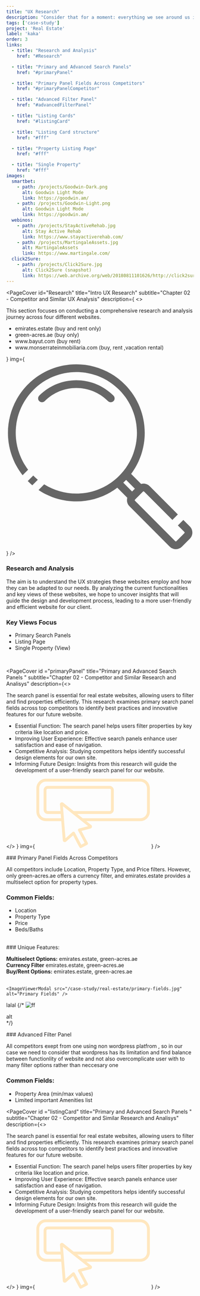```yaml
---
title: "UX Research"
description: "Consider that for a moment: everything we see around us is assumed to have had a cause and is contingent upon."
tags: ['case-study']
project: 'Real Estate'
label: 'kaka'
order: 3
links:
  - title: "Research and Analysis"
    href: "#Research"

  - title: "Primary and Advanced Search Panels"
    href: "#primaryPanel"

  - title: "Primary Panel Fields Across Competitors"
    href: "#primaryPanelCompetitor"

  - title: "Advanced Filter Panel"
    href: "#advancedFilterPanel"

  - title: "Listing Cards"
    href: "#listingCard"

  - title: "Listing Card structure"
    href: "#fff"

  - title: "Property Listing Page"
    href: "#fff"

  - title: "Single Property"
    href: "#fff"
images:
  smartbet:
    - path: /projects/Goodwin-Dark.png
      alt: Goodwin Light Mode
      link: https://goodwin.am/
    - path: /projects/Goodwin-Light.png
      alt: Goodwin Light Mode
      link: https://goodwin.am/
  webinos:
    - path: /projects/StayActiveRehab.jpg
      alt: Stay Active Rehab
      link: https://www.stayactiverehab.com/
    - path: /projects/MartingaleAssets.jpg
      alt: MartingaleAssets
      link: https://www.martingale.com/
  click2Sure:
    - path: /projects/Click2Sure.jpg
      alt: Click2Sure (snapshot)
      link: https://web.archive.org/web/20180811101626/http://click2sure.co.za/
---
```




<PageCover id="Research"
  title="Intro UX Research"
  subtitle="Chapter 02 - Competitor and Similar UX  Analysis"
  description={
    <>
    <p>
    This section focuses on conducting a comprehensive research and analysis journey across four different websites. 
    </p>

  <ul>
      <li>
        <span>emirates.estate </span>
       (buy and rent only)
      </li>
      <li>
        <span>green-acres.ae</span>
         (buy only)
      </li>
      <li>
        <span>www.bayut.com </span>
       (buy rent)
      </li>
       <li>
        <span>www.monserrateinmobiliaria.com</span>
      (buy, rent ,vacation rental)
      </li>
    </ul>
    </>
  }
  img={  <svg  viewBox="0 0 61 61" fill="none" xmlns="http://www.w3.org/2000/svg">
    <path d="M7.07472 7.20524C11.4194 2.85849 17.114 0.684082 22.8053 0.684082C28.4971 0.684082 34.1937 2.85868 38.5359 7.20524C42.8806 11.552 45.054 17.2492 45.054 22.9432C45.054 27.638 43.5762 32.3351 40.6254 36.2749L43.8821 39.5331C44.1387 39.459 44.4027 39.422 44.6667 39.422C45.3821 39.422 46.0976 39.6935 46.6404 40.2391L55.8308 49.4388L54.047 51.2234L44.8541 42.0287C44.8023 41.9769 44.7332 41.9522 44.6641 41.9522C44.5951 41.9522 44.526 41.9769 44.4742 42.0287L41.8762 44.6279C41.8244 44.6748 41.7997 44.7464 41.7997 44.8179C41.7948 44.8846 41.8219 44.9537 41.8762 45.008L54.9768 58.1148C55.0287 58.1691 55.0977 58.1962 55.1668 58.1962C55.2359 58.1913 55.3074 58.1641 55.3568 58.1148L57.9547 55.5156C58.0041 55.4662 58.0312 55.3946 58.0312 55.3255C58.0362 55.2688 58.0189 55.2095 57.9794 55.1602L55.833 53.0127L57.6143 51.2281L59.8224 53.4373C60.3084 53.968 60.5527 54.6468 60.5527 55.3231C60.5576 56.0389 60.2837 56.7547 59.7409 57.3003L57.143 59.8994C56.6002 60.4425 55.8822 60.7165 55.1668 60.7165C54.4538 60.7115 53.7383 60.44 53.1955 59.8994L40.0898 46.7927C39.5495 46.2521 39.2781 45.5338 39.2781 44.8155C39.2756 44.5539 39.3126 44.2898 39.3866 44.0331L36.1275 40.7724C32.1898 43.727 27.4948 45.203 22.802 45.203C18.514 45.203 14.2236 43.9689 10.5105 41.503L12.3386 39.6739C15.5287 41.6733 19.1656 42.6754 22.8017 42.6754C27.8495 42.6754 32.8972 40.7477 36.7461 36.8971C40.5974 33.044 42.5218 27.9937 42.5218 22.9461C42.5218 17.8959 40.5949 12.8459 36.7461 8.99513C32.8948 5.14202 27.8469 3.21677 22.8017 3.21677C17.7538 3.21677 12.7062 5.14455 8.85725 8.99513C5.00595 12.8482 3.08159 17.8985 3.08159 22.9461C3.08159 27.1645 4.42374 31.3832 7.1105 34.9028L5.30943 36.7047C2.13912 32.6813 0.552734 27.814 0.552734 22.9484C0.552734 17.2539 2.72632 11.5547 7.06831 7.21041L7.07472 7.20524ZM8.47359 39.9702C7.99496 39.5654 7.52619 39.136 7.07472 38.6842L6.99084 38.6003L8.77707 36.8132L8.86095 36.8972C9.31491 37.3513 9.78365 37.7759 10.2673 38.1757L8.47359 39.9702ZM41.8548 41.0785L38.9929 38.2153C38.8449 38.3733 38.6919 38.5288 38.539 38.6843C38.3836 38.8398 38.2281 38.9903 38.0702 39.1384L40.9321 42.0017L41.8548 41.0785ZM12.5177 12.6433C12.0267 13.1369 11.2298 13.1369 10.7364 12.6482C10.243 12.157 10.243 11.3597 10.7315 10.8661C14.0696 7.52637 18.4414 5.85779 22.8083 5.85779C27.1777 5.85779 31.5496 7.52637 34.8851 10.8636C35.3785 11.3573 35.3785 12.157 34.8851 12.6507C34.3916 13.1443 33.5923 13.1443 33.0989 12.6507C30.2591 9.8096 26.5315 8.38784 22.8082 8.38784C19.0803 8.38784 15.3547 9.80713 12.5176 12.6457L12.5177 12.6433Z" fill="#666666" />
  </svg>}
/>

<div className="content-holder">

### Research and Analysis

The aim is to understand the UX strategies these websites employ and how they can be adapted to our needs. By analyzing the current functionalities and key views of these websites, we hope to uncover insights that will guide the design and development process, leading to a more user-friendly and efficient website for our client.
<br/>
### Key Views Focus

- Primary Search Panels
- Listing Page
- Single Property (View)
<br/>
</div>

<PageCover id ="primaryPanel"
  title="Primary and 
Advanced
Search Panels "
  subtitle="Chapter 02 - Competitor and Similar Research and Analisys"
  description={<>
    <p>The search panel is essential for real estate websites, allowing users to filter and find properties efficiently. This research examines primary search panel fields across top competitors to identify best practices and innovative features for our future website.</p>
    <ul>
      <li>
     Essential Function: The search panel helps users filter properties by key criteria like location and price.
      </li>
      <li>
       Improving User Experience: Effective search panels enhance user satisfaction and ease of navigation.
      </li>
      <li>
       Competitive Analysis: Studying competitors helps identify successful design elements for our own site.
      </li>
         <li>
      Informing Future Design: Insights from this research will guide the development of a user-friendly search panel for our website.
      </li>
    </ul>
    </>
  }
  img={ <svg width="305" height="187" viewBox="0 0 305 187" fill="none" xmlns="http://www.w3.org/2000/svg">
<path d="M279.562 0.515625H25.4269C18.6302 0.515625 12.248 3.16495 7.44699 7.97842C2.64598 12.7855 0 19.1822 0 25.9874V88.754C0 95.5529 2.6396 101.95 7.44699 106.757C12.248 111.564 18.6302 114.213 25.4205 114.213C25.4269 114.213 66.9209 114.213 66.9273 114.213L71.0589 165.648C71.2119 167.551 72.3787 169.236 74.1129 170.04C75.9619 170.902 78.1998 170.621 79.7491 169.293L98.7045 152.459C99.5844 153.187 116.404 188.049 118.062 186.351C119.031 186.645 120.083 186.543 120.975 186.064L136.705 177.644C138.566 176.648 139.268 174.324 138.273 172.46L121.179 140.432L145.688 134.01C149.737 132.988 150.846 127.223 147.493 124.759L134.193 114.219C134.193 114.219 279.562 114.219 279.568 114.219C293.232 114.5 305.276 102.441 304.995 88.7604V25.9938C304.995 11.9556 293.582 0.534779 279.562 0.528396V0.515625ZM71.9005 64.8335C68.4703 61.9352 62.8213 64.9612 63.3313 69.4299L64.7595 87.2346H30.4957C28.6467 87.2346 27.142 85.7281 27.1484 83.8831V30.8456C27.1165 29.0453 28.6913 27.4493 30.4957 27.494C30.4957 27.494 197.078 27.494 197.084 27.494C198.882 27.4557 200.469 29.0517 200.431 30.852V83.8959C200.431 84.7896 200.087 85.6259 199.449 86.2643C198.818 86.8963 197.977 87.2474 197.078 87.2474H100.171L71.9005 64.8463V64.8335ZM114.555 134.239C112.221 134.788 110.965 137.661 112.151 139.749L129.729 172.677L120.746 177.484L103.168 144.549C102.09 142.404 99.017 141.849 97.2572 143.49L78.3146 160.311C76.6313 139.34 73.0609 94.8507 71.3968 74.1923L96.4092 94.0144L139.051 127.811L114.561 134.233L114.555 134.239ZM297.344 88.7476C297.535 98.3107 289.119 106.744 279.568 106.546C279.568 106.546 124.533 106.546 124.527 106.546L109.83 94.9017C109.83 94.9017 197.071 94.8953 197.078 94.9017C200.017 94.9017 202.778 93.759 204.856 91.6779C206.935 89.5967 208.076 86.8325 208.076 83.8959V30.852C208.197 24.9341 202.988 19.712 197.071 19.8397C197.071 19.8397 30.4893 19.8397 30.4829 19.8397C27.55 19.8397 24.7893 20.9824 22.7108 23.0636C20.6323 25.1447 19.491 27.909 19.4846 30.852V83.8895C19.4846 89.9606 24.4131 94.9017 30.4829 94.9081H65.3652L66.3025 106.552H25.4141C15.8631 106.75 7.44062 98.3235 7.64464 88.754V25.9874C7.64464 21.2314 9.49364 16.7627 12.8473 13.3984C16.2074 10.034 20.6705 8.1827 25.4205 8.1827H279.549C289.355 8.1827 297.331 16.1754 297.331 25.9874V88.754L297.344 88.7476Z" fill="#FFE7BF"/>
</svg>
}
/>

<div id="primaryPanelCompetitor" className="content-holder col-container">
  <div className="col-50">
  ### Primary Panel Fields Across Competitors

  All competitors include Location, Property Type, and Price filters. However, only green-acres.ae offers a currency filter, and emirates.estate provides a multiselect option for property types.
<br/>
  ### Common Fields:

  - Location
  - Property Type 
  - Price
  - Beds/Baths
<br/>
  ### Unique Features:

  **Multiselect Options:** emirates.estate, green-acres.ae \
  **Currency Filter** emirates.estate, green-acres.ae \
  **Buy/Rent Options:** emirates.estate, green-acres.ae \
<br/>
  </div>
  <div className="col-50">
  
    <ImageViewerModal src="/case-study/real-estate/primary-fields.jpg" alt="Primary Fields" />
<ImageViewerModal  buttonText="Custom Button Text"
  buttonUrl="https://example.com/custom-url" src="/case-study/real-estate/primary-fields.jpg" alt="Primary Fields" >
lalal
</ImageViewerModal>
      {/* <Image className='img-static' layout='fill' loading="lazy" src="/case-study/real-estate/primary-fields.jpg" alt="ff"/>
                    <figcaption>alt</figcaption> */}
   
  </div>

  


</div>

<div id="advancedFilterPanel" className="content-holder col-container">
  <div className="col-50">
  ### Advanced Filter Panel

  All competitors exept from one using non wordpress platfrom , so in our case we need to consider that wordpress has its limitation and find balance between functionlity of website and not  also overcomplicate user with to many filter options rather than neccesary one
<br/>
  ### Common Fields:

  - Property Area (min/max values)
  - Limited important Amenities list


  </div>
  </div>

  
<PageCover id ="listingCard"
  title="Primary and 
Advanced
Search Panels "
  subtitle="Chapter 02 - Competitor and Similar Research and Analisys"
  description={<>
    <p>The search panel is essential for real estate websites, allowing users to filter and find properties efficiently. This research examines primary search panel fields across top competitors to identify best practices and innovative features for our future website.</p>
    <ul>
      <li>
     Essential Function: The search panel helps users filter properties by key criteria like location and price.
      </li>
      <li>
       Improving User Experience: Effective search panels enhance user satisfaction and ease of navigation.
      </li>
      <li>
       Competitive Analysis: Studying competitors helps identify successful design elements for our own site.
      </li>
         <li>
      Informing Future Design: Insights from this research will guide the development of a user-friendly search panel for our website.
      </li>
    </ul>
    </>
  }
  img={ <svg width="305" height="187" viewBox="0 0 305 187" fill="none" xmlns="http://www.w3.org/2000/svg">
<path d="M279.562 0.515625H25.4269C18.6302 0.515625 12.248 3.16495 7.44699 7.97842C2.64598 12.7855 0 19.1822 0 25.9874V88.754C0 95.5529 2.6396 101.95 7.44699 106.757C12.248 111.564 18.6302 114.213 25.4205 114.213C25.4269 114.213 66.9209 114.213 66.9273 114.213L71.0589 165.648C71.2119 167.551 72.3787 169.236 74.1129 170.04C75.9619 170.902 78.1998 170.621 79.7491 169.293L98.7045 152.459C99.5844 153.187 116.404 188.049 118.062 186.351C119.031 186.645 120.083 186.543 120.975 186.064L136.705 177.644C138.566 176.648 139.268 174.324 138.273 172.46L121.179 140.432L145.688 134.01C149.737 132.988 150.846 127.223 147.493 124.759L134.193 114.219C134.193 114.219 279.562 114.219 279.568 114.219C293.232 114.5 305.276 102.441 304.995 88.7604V25.9938C304.995 11.9556 293.582 0.534779 279.562 0.528396V0.515625ZM71.9005 64.8335C68.4703 61.9352 62.8213 64.9612 63.3313 69.4299L64.7595 87.2346H30.4957C28.6467 87.2346 27.142 85.7281 27.1484 83.8831V30.8456C27.1165 29.0453 28.6913 27.4493 30.4957 27.494C30.4957 27.494 197.078 27.494 197.084 27.494C198.882 27.4557 200.469 29.0517 200.431 30.852V83.8959C200.431 84.7896 200.087 85.6259 199.449 86.2643C198.818 86.8963 197.977 87.2474 197.078 87.2474H100.171L71.9005 64.8463V64.8335ZM114.555 134.239C112.221 134.788 110.965 137.661 112.151 139.749L129.729 172.677L120.746 177.484L103.168 144.549C102.09 142.404 99.017 141.849 97.2572 143.49L78.3146 160.311C76.6313 139.34 73.0609 94.8507 71.3968 74.1923L96.4092 94.0144L139.051 127.811L114.561 134.233L114.555 134.239ZM297.344 88.7476C297.535 98.3107 289.119 106.744 279.568 106.546C279.568 106.546 124.533 106.546 124.527 106.546L109.83 94.9017C109.83 94.9017 197.071 94.8953 197.078 94.9017C200.017 94.9017 202.778 93.759 204.856 91.6779C206.935 89.5967 208.076 86.8325 208.076 83.8959V30.852C208.197 24.9341 202.988 19.712 197.071 19.8397C197.071 19.8397 30.4893 19.8397 30.4829 19.8397C27.55 19.8397 24.7893 20.9824 22.7108 23.0636C20.6323 25.1447 19.491 27.909 19.4846 30.852V83.8895C19.4846 89.9606 24.4131 94.9017 30.4829 94.9081H65.3652L66.3025 106.552H25.4141C15.8631 106.75 7.44062 98.3235 7.64464 88.754V25.9874C7.64464 21.2314 9.49364 16.7627 12.8473 13.3984C16.2074 10.034 20.6705 8.1827 25.4205 8.1827H279.549C289.355 8.1827 297.331 16.1754 297.331 25.9874V88.754L297.344 88.7476Z" fill="#FFE7BF"/>
</svg>
}
/>